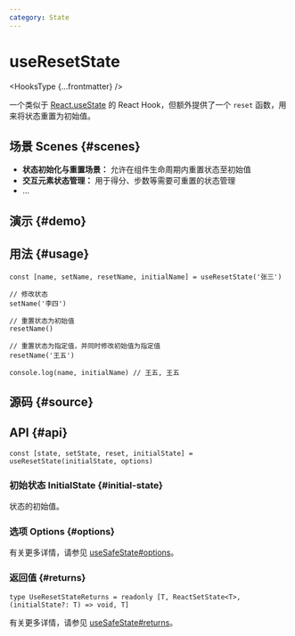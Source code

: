 ```yaml
---
category: State
---
```


# useResetState


<HooksType {...frontmatter} />

一个类似于 [React.useState](https://react.dev/reference/react/useState) 的 React Hook，但额外提供了一个 `reset` 函数，用来将状态重置为初始值。

## 场景 Scenes \{#scenes}

- **状态初始化与重置场景：** 允许在组件生命周期内重置状态至初始值
- **交互元素状态管理：** 用于得分、步数等需要可重置的状态管理
- ...

## 演示 \{#demo}


<App />

## 用法 \{#usage}

```tsx
const [name, setName, resetName, initialName] = useResetState('张三')

// 修改状态
setName('李四')

// 重置状态为初始值
resetName()

// 重置状态为指定值，并同时修改初始值为指定值
resetName('王五')

console.log(name, initialName) // 王五, 王五
```

## 源码 \{#source}


<Source />

## API \{#api}

```tsx
const [state, setState, reset, initialState] = useResetState(initialState, options)
```

### 初始状态 InitialState \{#initial-state}

状态的初始值。

### 选项 Options \{#options}

有关更多详情，请参见 [useSafeState#options](/reference/use-safe-state/#options)。

### 返回值 \{#returns}

```tsx
type UseResetStateReturns = readonly [T, ReactSetState<T>, (initialState?: T) => void, T]
```

有关更多详情，请参见 [useSafeState#returns](/reference/use-safe-state/#returns)。
